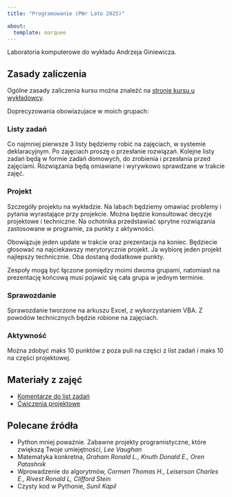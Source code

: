 ```yaml
---
title: "Programowanie (PWr Lato 2025)"

about:
  template: marquee
---
```



Laboratoria komputerowe do wykładu Andrzeja Giniewicza.


## Zasady zaliczenia

Ogólne zasady zaliczenia kursu można znaleźć na [stronie kursu u wykładowcy](https://alfa.im.pwr.edu.pl/~giniew/doku.php?id=rok2425:letni:prog).

Doprecyzowania obowiazujace w moich grupach:

:::{.panel-tabset}

### Listy zadań

Co najmniej pierwsze 3 listy będziemy robić na zajęciach, w systemie deklaracyjnym. Po zajęciach proszę o przesłanie rozwiązań. Kolejne listy zadań będą w formie zadań domowych, do zrobienia i przesłania przed zajęciami. Rozwiązania będą omiawiane i wyrywkowo sprawdzane w trakcie zajęć.

### Projekt

Szczegóły projektu na wykładzie. Na labach będziemy omawiać problemy i pytania wyrastające przy projekcie. Można będzie konsultować decyzje projektowe i techniczne. Na ochotnika przedstawiać sprytne rozwiązania zastosowane w programie, za punkty z aktywności.

Obowiązuje jeden update w trakcie oraz prezentacja na koniec. Będziecie głosować na najciekawszy merytorycznie projekt. Ja wybiorę jeden projekt najlepszy technicznie. Oba dostaną dodatkowe punkty.

Zespoły mogą być łączone pomiędzy moimi dwoma grupami, natomiast na prezentację końcową musi pojawić się cała grupa w jednym terminie.

### Sprawozdanie

Sprawozdanie tworzone na arkuszu Excel, z wykorzystaniem VBA. Z powodów technicznych będzie robione na zajęciach.

### Aktywność

Można zdobyć maks 10 punktów z poza puli na części z list zadań i maks 10 na części projektowej.

:::

## Materiały z zajęć

- [Komentarze do list zadań](pwr-programming-2025-list-comments.qmd)
- [Ćwiczenia projektowe ](pwr-programming-2025-project-part.qmd)

## Polecane źródła

- Python mniej poważnie. Zabawne projekty programistyczne, które zwiększą Twoje umiejętności, *Lee Vaughan*
- Matematyka konkretna, *Graham Ronald L., Knuth Donald E., Oren Patashnik*
- Wprowadzenie do algorytmów, *Cormen Thomas H., Leiserson Charles E., Rivest Ronald L, Clifford Stein*
-  Czysty kod w Pythonie,  *Sunil Kapil*
